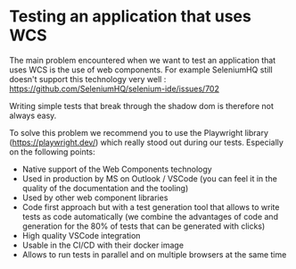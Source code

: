 
<Meta title="Documentation/Testing" />

# Testing an application that uses WCS

The main problem encountered when we want to test an application that uses WCS is the use of web components. For example
SeleniumHQ still doesn't support this technology very well : https://github.com/SeleniumHQ/selenium-ide/issues/702

Writing simple tests that break through the shadow dom is therefore not always easy.

To solve this problem we recommend you to use the Playwright library (https://playwright.dev/) which really stood out
during our tests. Especially on the following points:

- Native support of the Web Components technology
- Used in production by MS on Outlook / VSCode (you can feel it in the quality of the documentation and the tooling)
- Used by other web component libraries
- Code first approach but with a test generation tool that allows to write tests as code automatically (we combine the
advantages of code and generation for the 80% of tests that can be generated with clicks)
- High quality VSCode integration
- Usable in the CI/CD with their docker image
- Allows to run tests in parallel and on multiple browsers at the same time




